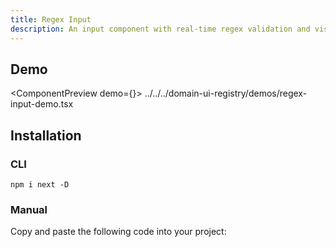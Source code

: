 ```yaml
---
title: Regex Input
description: An input component with real-time regex validation and visual feedback for pattern matching.
---
```



## Demo

<ComponentPreview demo={<RegexInputDemo />}>
  <include>../../../domain-ui-registry/demos/regex-input-demo.tsx</include>
</ComponentPreview>

## Installation

### CLI

```npm
npm i next -D
```

<RegistryCliCommands name="regex-input" type="free" />

### Manual

Copy and paste the following code into your project:

<RegistryAllFiles name="regex-input" type="free" />
